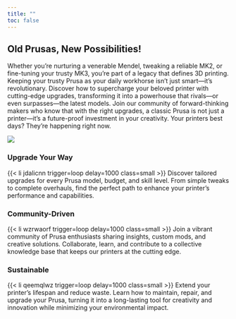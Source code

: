 ```yaml
---
title: ""
toc: false
---
```

::: {layout-ncol=2}

# Old Prusas, New Possibilities!
Whether you're nurturing a venerable Mendel, tweaking a reliable MK2, or fine-tuning your trusty MK3, you're part of a legacy that defines 3D printing.  Keeping your trusty Prusa as your daily workhorse isn't just smart—it's revolutionary. Discover how to supercharge your beloved printer with cutting-edge upgrades, transforming it into a powerhouse that rivals—or even surpasses—the latest models. Join our community of forward-thinking makers who know that with the right upgrades, a classic Prusa is not just a printer—it's a future-proof investment in your creativity. Your printers best days? They're happening right now.

![](images/stylistic-mk3s.png)
:::

::: {layout-ncol=3}

### Upgrade Your Way
{{< li jdalicnn trigger=loop delay=1000 class=small >}} Discover tailored upgrades for every Prusa model, budget, and skill level. From simple tweaks to complete overhauls, find the perfect path to enhance your printer's performance and capabilities.

### Community-Driven
{{< li wzrwaorf trigger=loop delay=1000 class=small >}} Join a vibrant community of Prusa enthusiasts sharing insights, custom mods, and creative solutions. Collaborate, learn, and contribute to a collective knowledge base that keeps our printers at the cutting edge.

### Sustainable
{{< li qeemqlwz trigger=loop delay=1000 class=small >}} Extend your printer's lifespan and reduce waste. Learn how to maintain, repair, and upgrade your Prusa, turning it into a long-lasting tool for creativity and innovation while minimizing your environmental impact.
:::